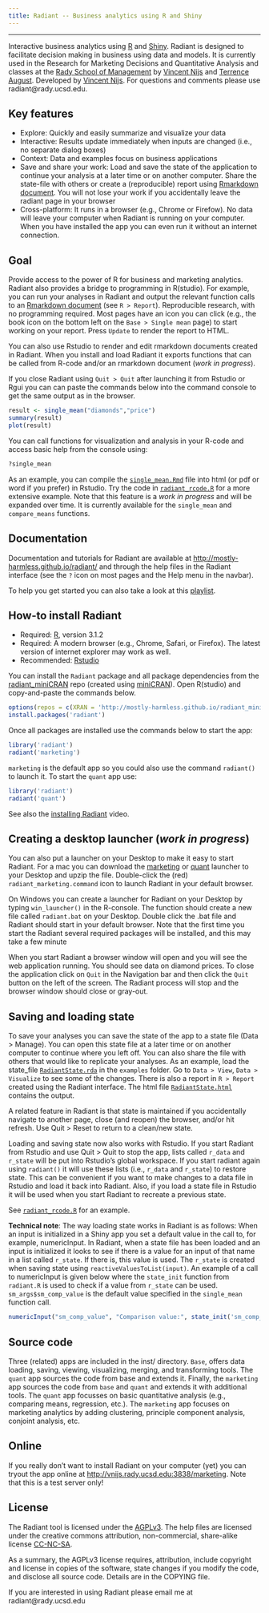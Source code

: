 ```yaml
---
title: Radiant -- Business analytics using R and Shiny
---
```


***

Interactive business analytics using [R](http://www.r-project.org/) and [Shiny](http[://www.rstudio.com/shiny/). Radiant is designed to facilitate decision making in business using data and models. It is currently used in the Research for Marketing Decisions and Quantitative Analysis and classes at the <a href="http://rady.ucsd.edu/" target="\_blank">Rady School of Management</a> by <a href="http://rady.ucsd.edu/faculty/directory/nijs/" target="\_blank">Vincent Nijs</a> and <a href="http://rady.ucsd.edu/faculty/directory/august/">Terrence August</a>. Developed by <a href="http://rady.ucsd.edu/faculty/directory/nijs/" target="\_blank">Vincent Nijs</a>. For questions and comments please use radiant@rady.ucsd.edu.

## Key features

- Explore: Quickly and easily summarize and visualize your data
- Interactive: Results update immediately when inputs are changed (i.e., no separate dialog boxes)
- Context: Data and examples focus on business applications
- Save and share your work: Load and save the state of the application to continue your analysis at a later time or on another computer. Share the state-file with others or create a (reproducible) report using [Rmarkdown document](http://rmarkdown.rstudio.com/). You will not lose your work if you accidentally leave the radiant page in your browser
- Cross-platform: It runs in a browser (e.g., Chrome or Firefow). No data will leave your computer when Radiant is running on your computer. When you have installed the app you can even run it without an internet connection.

## Goal

Provide access to the power of R for business and marketing analytics. Radiant also provides a bridge to programming in R(studio). For example, you can run your analyses in Radiant and output the relevant function calls to an [Rmarkdown document](http://rmarkdown.rstudio.com/) (see `R > Report`). Reproducible research, with no programming required. Most pages have an icon you can click (e.g., the book icon on the bottom left on the `Base > Single mean` page) to start working on your report. Press `Update` to render the report to HTML.

You can also use Rstudio to render and edit rmarkdown documents created in Radiant. When you install and load Radiant it exports functions that can be called from R-code and/or an rmarkdown document (_work in progress_).

If you close Radiant using `Quit > Quit` after launching it from Rstudio or Rgui you can can paste the commands below into the command console to get the same output as in the browser.

```r
result <- single_mean("diamonds","price")
summary(result)
plot(result)
```

You can call functions for visualization and analysis in your R-code and access basic help from the console using:

```r
?single_mean
```

As an example, you can compile the [`single_mean.Rmd`](https://github.com/mostly-harmless/radiant/blob/master/examples/single_mean.Rmd?raw=true) file into html (or pdf or word if you prefer) in Rstudio. Try the code in [`radiant_rcode.R`](https://github.com/mostly-harmless/radiant/blob/master/examples/radiant_rcode.r?raw=true) for a more extensive example. Note that this feature is a _work in progress_ and will be expanded over time. It is currently available for the `single_mean` and `compare_means` functions.

## Documentation

Documentation and tutorials for Radiant are available at <http://mostly-harmless.github.io/radiant/> and through the help files in the Radiant interface (see the `?` icon on most pages and the Help menu in the navbar).

To help you get started you can also take a look at this [playlist](https://www.youtube.com/watch?v=e02LFmNysoM&list=PLNhtaetb48EfAAlfQMJsuvLCSLvcn_0BC).

## How-to install Radiant

- Required: [R](https://github.com/mostly-harmless/radiant_miniCRAN/tree/gh-pages/R-3.1.2), version 3.1.2
- Required: A modern browser (e.g., Chrome, Safari, or Firefox). The latest version of internet explorer may work as well.
- Recommended: [Rstudio](http://www.rstudio.com/products/rstudio/download/)

You can install the `Radiant` package and all package dependencies from the [radiant_miniCRAN](https://github.com/mostly-harmless/radiant_miniCRAN) repo (created using [miniCRAN](https://github.com/andrie/miniCRAN)). Open R(studio) and copy-and-paste the commands below.

```r
options(repos = c(XRAN = 'http://mostly-harmless.github.io/radiant_miniCRAN/'))
install.packages('radiant')
```

Once all packages are installed use the commands below to start the app:

```r
library('radiant')
radiant('marketing')
```

`marketing` is the default app so you could also use the command `radiant()` to launch it. To start the `quant` app use:

```r
library('radiant')
radiant('quant')
```

See also the [installing Radiant](https://www.youtube.com/) video.

## Creating a desktop launcher (_work in progress_)

You can also put a launcher on your Desktop to make it easy to start Radiant. For a mac you can download the [marketing](https://github.com/mostly-harmless/radiant/blob/master/launchers/mac/radiant_marketing.command.zip) or [quant](https://github.com/mostly-harmless/radiant/blob/master/launchers/mac/radiant_quant.command.zip) launcher to your Desktop and upzip the file. Double-click the (red) `radiant_marketing.command` icon to launch Radiant in your default browser.

On Windows you can create a launcher for Radiant on your Desktop by typing `win_launcher()` in the R-console. The function should create a new file called `radiant.bat` on your Desktop. Double click the .bat file and Radiant should start in your default browser. Note that the first time you start the Radiant several required packages will be installed, and this may take a few minute

When you start Radiant a browser window will open and you will see the web application running. You should see data on diamond prices. To close the application click on `Quit` in the Navigation bar and then click the `Quit` button on the left of the screen. The Radiant process will stop and the browser window should close or gray-out.

## Saving and loading state

To save your analyses you can save the state of the app to a state file (Data > Manage). You can open this state file at a later time or on another computer to continue where you left off. You can also share the file with others that would like to replicate your analyses. As an example, load the state_file [`RadiantState.rda`](https://github.com/mostly-harmless/radiant/blob/master/examples/RadiantState.rda?raw=true) in the `examples` folder. Go to `Data > View`, `Data > Visualize` to see some of the changes. There is also a report in `R > Report` created using the Radiant interface. The html file [`RadiantState.html`](https://github.com/mostly-harmless/radiant/blob/master/examples/RadiantState.html?raw=true) contains the output.

A related feature in Radiant is that state is maintained if you accidentally navigate to another page, close (and reopen) the browser, and/or hit refresh. Use Quit > Reset to return to a clean/new state.

Loading and saving state now also works with Rstudio. If you start Radiant from Rstudio and use Quit > Quit to stop the app, lists called `r_data` and `r_state` will be put into Rstudio's global workspace. If you start radiant again using `radiant()` it will use these lists (i.e., `r_data` and `r_state`) to restore state. This can be convenient if you want to make changes to a data file in Rstudio and load it back into Radiant. Also, if you load a state file in Rstudio it will be used when you start Radiant to recreate a previous state.

See [`radiant_rcode.R`](https://github.com/mostly-harmless/radiant/blob/master/examples/radiant_rcode.r?raw=true) for an example.

**Technical note**: The way loading state works in Radiant is as follows: When an input is initialized in a Shiny app you set a default value in the call to, for example, numericInput. In Radiant, when a state file has been loaded and an input is initialized it looks to see if there is a value for an input of that name in a list called `r_state`. If there is, this value is used. The `r_state` is created when saving state using `reactiveValuesToList(input)`. An example of a call to numericInput is given below where the `state_init` function from `radiant.R` is used to check if a value from `r_state` can be used. `sm_args$sm_comp_value` is the default value specified in the `single_mean` function call.

```r
numericInput("sm_comp_value", "Comparison value:", state_init('sm_comp_value',sm_args$sm_comp_value))
```

## Source code

Three (related) apps are included in the inst/ directory. `Base`, offers data loading, saving, viewing, visualizing, merging, and transforming tools. The `quant` app sources the code from base and extends it. Finally, the `marketing` app sources the code from `base` and `quant` and extends it with additional tools. The `quant` app focusses on basic quantitative analysis (e.g., comparing means, regression, etc.). The `marketing` app focuses on marketing analytics by adding clustering, principle component analysis, conjoint analysis, etc.

## Online

If you really don't want to install Radiant on your computer (yet) you can tryout the app online at <http://vnijs.rady.ucsd.edu:3838/marketing>. Note that this is a test server only!

## License

The Radiant tool is licensed under the <a href="http://www.tldrlegal.com/l/AGPL3" target="\_blank">AGPLv3</a>. The help files are licensed under the creative commons attribution, non-commercial, share-alike license <a href="http://creativecommons.org/licenses/by-nc-sa/4.0/" target="\_blank">CC-NC-SA</a>.

As a summary, the AGPLv3 license requires, attribution, include copyright and license in copies of the software, state changes if you modify the code, and disclose all source code. Details are in the COPYING file.

If you are interested in using Radiant please email me at radiant@rady.ucsd.edu
